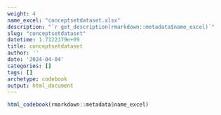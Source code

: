 ```yaml
---
weight: 4
name_excel: "conceptsetdataset.xlsx"
description: "`r get_description(rmarkdown::metadata$name_excel)`"
slug: "conceptsetdataset"
datetime: 1.7122379e+09
title: conceptsetdataset
author: ''
date: '2024-04-04'
categories: []
tags: []
archetype: codebook
output: html_document
---
```


```r
html_codebook(rmarkdown::metadata$name_excel)
```
